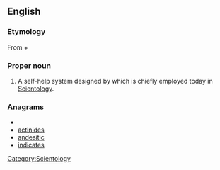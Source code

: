 ==English==

===Etymology===
From {{term|διά||through|tr=dia|lang=grc|sc=polytonic}} + {{term|νοῦς||mind|tr=nous|lang=grc|sc=polytonic}}

===Proper noun===
{{en-proper noun}}

# A self-help system designed by {{w|L. Ron Hubbard}} which is chiefly employed today in [[Scientology]].

===Anagrams===
* {{alphagram|acdeiinst}}
* [[actinides#English|actinides]]
* [[andesitic#English|andesitic]]
* [[indicates#English|indicates]]


[[Category:Scientology]]